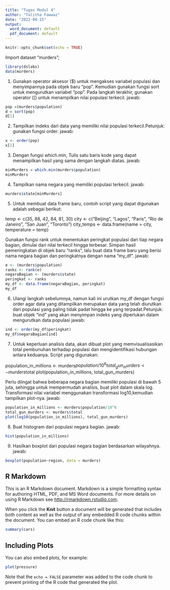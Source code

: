```yaml
---
title: "Tugas Modul 4"
author: "Talitha Fawwaz"
date: "2022-09-15"
output:
  word_document: default
  pdf_document: default
---
```


```r
knitr::opts_chunk$set(echo = TRUE)
```
Import dataset "murders";
```r
library(dslabs)
data(murders)
```

1. Gunakan operator aksesor ($) untuk mengakses variabel populasi dan menyimpannya pada objek baru “pop”. Kemudian gunakan fungsi sort untuk mengurutkan variabel “pop”. Pada langkah terakhir, gunakan operator ([) untuk menampilkan nilai populasi terkecil.
jawab:

```r
pop =(murders$population)
d = sort(pop)
d[1]
```

2. Tampilkan indeks dari data yang memiliki nilai populasi terkecil.Petunjuk: gunakan fungsi order.
jawab:

```r
x <- order(pop)
x[1]
```

3. Dengan fungsi which.min, Tulis satu baris kode yang dapat menampilkan hasil yang sama dengan langkah diatas.
jawab:

```r
minMurders = which.min(murders$population)
minMurders
```

4. Tampilkan nama negara yang memiliki populasi terkecil.
jawab:

```r
murders$state[minMurders]
```

5. Untuk membuat data frame baru, contoh script yang dapat digunakan adalah sebagai berikut:

temp <- c(35, 88, 42, 84, 81, 30)
city <- c("Beijing", "Lagos", "Paris", "Rio de Janeiro",
"San Juan", "Toronto")
city_temps <- data.frame(name = city, temperature = temp)

Gunakan fungsi rank untuk menentukan peringkat populasi dari tiap negara bagian, dimulai dari nilai terkecil hingga terbesar. Simpan hasil pemeringkatan di objek baru “ranks”, lalu buat data frame baru yang berisi nama negara bagian dan peringkatnya dengan nama “my_df”.
jawab:

```r
e <- (murders$population)
ranks <- rank(e)
negaraBagian <- (murders$state)
peringkat <- ranks
my_df <- data.frame(negaraBagian, peringkat)
my_df
```

6. Ulangi langkah sebelumnya, namun kali ini urutkan my_df dengan fungsi order agar data yang ditampilkan merupakan data yang telah diurutkan dari populasi yang paling tidak padat hingga ke yang terpadat.Petunjuk: buat objek “ind” yang akan menyimpan indeks yang diperlukan dalam mengurutkan data populasi
jawab:

```r
ind <- order(my_df$peringkat)
my_df$negaraBagian[ind]
```

7. Untuk keperluan analisis data, akan dibuat plot yang memvisualisasikan total pembunuhan terhadap populasi dan mengidentifikasi hubungan antara keduanya. Script yang digunakan: 

population_in_millions <- murders$population/10^6
total_gun_murders <- murders$total
plot(population_in_millions, total_gun_murders)

Perlu diingat bahwa beberapa negara bagian memiliki populasi di bawah 5 juta, sehingga untuk mempermudah analisis, buat plot dalam skala log. Transformasi nilai variabel menggunakan transformasi log10,kemudian tampilkan plot-nya.
jawab:

```r
population_in_millions <- murders$population/10^6
total_gun_murders <- murders$total
plot(log10(population_in_millions), total_gun_murders)
```

8. Buat histogram dari populasi negara bagian.
jawab:

```r
hist(population_in_millions)
```


9. Hasilkan boxplot dari populasi negara bagian berdasarkan wilayahnya. 
jawab:
```r
boxplot(population~region, data = murders)
```

## R Markdown

This is an R Markdown document. Markdown is a simple formatting syntax for authoring HTML, PDF, and MS Word documents. For more details on using R Markdown see <http://rmarkdown.rstudio.com>.

When you click the **Knit** button a document will be generated that includes both content as well as the output of any embedded R code chunks within the document. You can embed an R code chunk like this:

```r
summary(cars)
```

## Including Plots

You can also embed plots, for example:

```r
plot(pressure)
```

Note that the `echo = FALSE` parameter was added to the code chunk to prevent printing of the R code that generated the plot.
